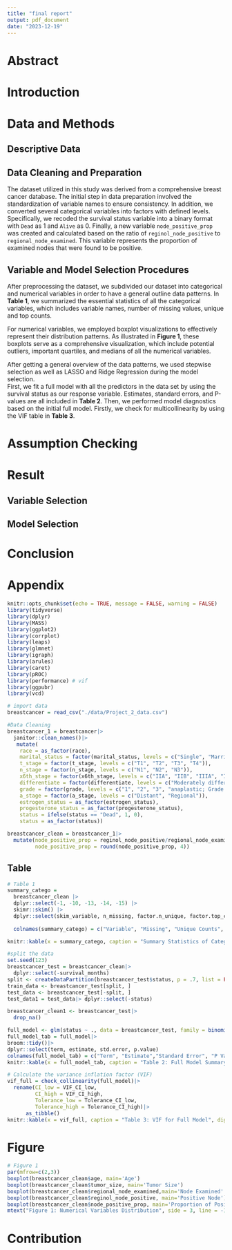 ```yaml
---
title: "final report"
output: pdf_document
date: "2023-12-19"
---
```


# Abstract

# Introduction

# Data and Methods

## Descriptive Data

## Data Cleaning and Preparation

The dataset utilized in this study was derived from a comprehensive breast cancer database. The initial step in data preparation involved the standardization of variable names to ensure consistency. In addition, we converted several categorical variables into factors with defined levels. Specifically, we recoded the survival status variable into a binary format with `Dead` as 1 and `Alive` as 0. Finally, a new variable `node_positive_prop` was created and calculated based on the ratio of `reginol_node_positive` to `regional_node_examined`. This variable represents the proportion of examined nodes that were found to be positive.

## Variable and Model Selection Procedures

After preprocessing the dataset, we subdivided our dataset into categorical and numerical variables in order to have a general outline data patterns. In **Table 1**, we summarized the essential statistics of all the categorical variables, which includes variable names, number of missing values, unique and top counts. <br>

For numerical variables, we employed boxplot visualizations to effectively represent their distribution patterns. As illustrated in **Figure 1**, these boxplots serve as a comprehensive visualization, which include potential outliers, important quartiles, and medians of all the numerical variables. <br>

After getting a general overview of the data patterns, we used stepwise selection as well as LASSO and Ridge Regression during the model selection. <br>
First, we fit a full model with all the predictors in the data set by using the survival status as our response variable. Estimates, standard errors, and P-values are all included in **Table 2**. Then, we performed model diagnostics based on the initial full model. Firstly, we check for multicollinearity by using the VIF table in **Table 3**.

# Assumption Checking

# Result

## Variable Selection

## Model Selection

# Conclusion

# Appendix

```r
knitr::opts_chunk$set(echo = TRUE, message = FALSE, warning = FALSE)
library(tidyverse)
library(dplyr)
library(MASS)
library(ggplot2)
library(corrplot)
library(leaps)
library(glmnet)
library(igraph)
library(arules)
library(caret)
library(pROC)
library(performance) # vif
library(ggpubr)
library(vcd)


```


```r
# import data
breastcancer = read_csv("./data/Project_2_data.csv")

#Data Cleaning
breastcancer_1 = breastcancer|>
  janitor::clean_names()|>
   mutate(
    race = as_factor(race),
    marital_status = factor(marital_status, levels = c("Single", "Married", "Divorced", "Separated", "Widowed")),
    t_stage = factor(t_stage, levels = c("T1", "T2", "T3", "T4")),
    n_stage = factor(n_stage, levels = c("N1", "N2", "N3")),
    x6th_stage = factor(x6th_stage, levels = c("IIA", "IIB", "IIIA", "IIIB", "IIIC")),
    differentiate = factor(differentiate, levels = c("Moderately differentiated", "Poorly differentiated", "Undifferentiated", "Well differentiated")),
    grade = factor(grade, levels = c("1", "2", "3", "anaplastic; Grade IV")),
    a_stage = factor(a_stage, levels = c("Distant", "Regional")),
    estrogen_status = as_factor(estrogen_status),
    progesterone_status = as_factor(progesterone_status),
    status = ifelse(status == "Dead", 1, 0),
    status = as_factor(status))

breastcancer_clean = breastcancer_1|>
  mutate(node_positive_prop = reginol_node_positive/regional_node_examined,
         node_positive_prop = round(node_positive_prop, 4))
```


## Table

```r
# Table 1
summary_catego =
  breastcancer_clean |>
  dplyr::select(-1, -10, -13, -14, -15) |>
  skimr::skim() |>
  dplyr::select(skim_variable, n_missing, factor.n_unique, factor.top_counts)
 
  colnames(summary_catego) = c("Variable", "Missing", "Unique Counts", "Top Counts")

knitr::kable(x = summary_catego, caption = "Summary Statistics of Categorical Variables", digits = 3)

```

```r

#split the data
set.seed(123)
breastcancer_test = breastcancer_clean|>
  dplyr::select(-survival_months)
split <- createDataPartition(breastcancer_test$status, p = .7, list = FALSE)
train_data <- breastcancer_test[split, ]
test_data <- breastcancer_test[-split, ]
test_data1 = test_data|> dplyr::select(-status)

breastcancer_clean1 <- breastcancer_test|>
  drop_na()

full_model <- glm(status ~ ., data = breastcancer_test, family = binomial())
full_model_tab = full_model|>
broom::tidy()|>
dplyr::select(term, estimate, std.error, p.value)
colnames(full_model_tab) = c("Term", "Estimate","Standard Error", "P Value")
knitr::kable(x = full_model_tab, caption = "Table 2: Full Model Summary", digits = 3)
```

```r
# Calculate the variance inflation factor (VIF)
vif_full = check_collinearity(full_model)|>
  rename(CI_low = VIF_CI_low,
         CI_high = VIF_CI_high,
         Tolerance_low = Tolerance_CI_low,
         Tolerance_high = Tolerance_CI_high)|>
      as_tibble() 
knitr::kable(x = vif_full, caption = "Table 3: VIF for Full Model", digits = 1)

```


# Figure 
```r
# Figure 1
par(mfrow=c(2,3))
boxplot(breastcancer_clean$age, main='Age')
boxplot(breastcancer_clean$tumor_size, main='Tumor Size')
boxplot(breastcancer_clean$regional_node_examined,main='Node Examined' )
boxplot(breastcancer_clean$reginol_node_positive, main='Positive Node')
boxplot(breastcancer_clean$node_positive_prop, main='Proportion of Positive Nodes')
mtext("Figure 1: Numerical Variables Distribution", side = 3, line = -1.5, outer = TRUE, cex = 1.5)
```




# Contribution
